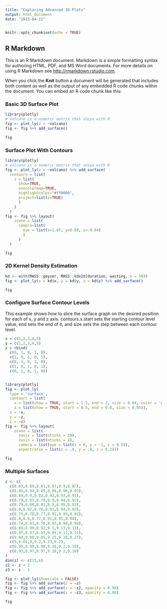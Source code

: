 ```yaml
---
title: "Exploring Advanced 3D-Plots"
output: html_document
date: "2023-04-11"
---
```


```r
knitr::opts_chunk$set(echo = TRUE)
```

## R Markdown

This is an R Markdown document. Markdown is a simple formatting syntax for authoring HTML, PDF, and MS Word documents. For more details on using R Markdown see <http://rmarkdown.rstudio.com>.

When you click the **Knit** button a document will be generated that includes both content as well as the output of any embedded R code chunks within the document. You can embed an R code chunk like this:


### Basic 3D Surface Plot

```r
library(plotly)
# volcano is a numeric matrix that ships with R
fig <- plot_ly(z = ~volcano)
fig <- fig %>% add_surface()

fig

```



### Surface Plot With Contours
```r
library(plotly)
# volcano is a numeric matrix that ships with R
fig <- plot_ly(z = ~volcano) %>% add_surface(
  contours = list(
    z = list(
      show=TRUE,
      usecolormap=TRUE,
      highlightcolor="#ff0000",
      project=list(z=TRUE)
      )
    )
  )
fig <- fig %>% layout(
    scene = list(
      camera=list(
        eye = list(x=1.87, y=0.88, z=-0.64)
        )
      )
  )

fig

```


### 2D Kernel Density Estimation

```r
kd <- with(MASS::geyser, MASS::kde2d(duration, waiting, n = 50))
fig <- plot_ly(x = kd$x, y = kd$y, z = kd$z) %>% add_surface()

fig

```


### Configure Surface Contour Levels
This example shows how to slice the surface graph on the desired position for each of x, y and z axis. contours.x.start sets the starting contour level value, end sets the end of it, and size sets the step between each contour level.

```r
x = c(1,2,3,4,5)
y = c(1,2,3,4,5)
z = rbind(
  c(0, 1, 0, 1, 0),
  c(1, 0, 1, 0, 1),
  c(0, 1, 0, 1, 0),
  c(1, 0, 1, 0, 1),
  c(0, 1, 0, 1, 0))


library(plotly)
fig <- plot_ly(
  type = 'surface',
  contours = list(
    x = list(show = TRUE, start = 1.5, end = 2, size = 0.04, color = 'white'),
    z = list(show = TRUE, start = 0.5, end = 0.8, size = 0.05)),
  x = ~x,
  y = ~y,
  z = ~z)
fig <- fig %>% layout(
    scene = list(
      xaxis = list(nticks = 20),
      zaxis = list(nticks = 4),
      camera = list(eye = list(x = 0, y = -1, z = 0.5)),
      aspectratio = list(x = .9, y = .8, z = 0.2)))

fig

```



### Multiple Surfaces
```r
z <- c(
  c(8.83,8.89,8.81,8.87,8.9,8.87),
  c(8.89,8.94,8.85,8.94,8.96,8.92),
  c(8.84,8.9,8.82,8.92,8.93,8.91),
  c(8.79,8.85,8.79,8.9,8.94,8.92),
  c(8.79,8.88,8.81,8.9,8.95,8.92),
  c(8.8,8.82,8.78,8.91,8.94,8.92),
  c(8.75,8.78,8.77,8.91,8.95,8.92),
  c(8.8,8.8,8.77,8.91,8.95,8.94),
  c(8.74,8.81,8.76,8.93,8.98,8.99),
  c(8.89,8.99,8.92,9.1,9.13,9.11),
  c(8.97,8.97,8.91,9.09,9.11,9.11),
  c(9.04,9.08,9.05,9.25,9.28,9.27),
  c(9,9.01,9,9.2,9.23,9.2),
  c(8.99,8.99,8.98,9.18,9.2,9.19),
  c(8.93,8.97,8.97,9.18,9.2,9.18)
)
dim(z) <- c(15,6)
z2 <- z + 1
z3 <- z - 1

fig <- plot_ly(showscale = FALSE)
fig <- fig %>% add_surface(z = ~z)
fig <- fig %>% add_surface(z = ~z2, opacity = 0.98)
fig <- fig %>% add_surface(z = ~z3, opacity = 0.98)

fig

```



